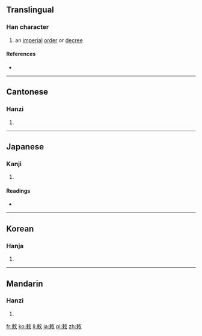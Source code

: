 {{also|勅}}
==Translingual==

===Han character===
{{Han char|rn=66|rad=攴|as=07|sn=11|four=5894<sub>0</sub>|canj=木中人大 (DLOK)}}

# an [[imperial]] [[order]] or [[decree]]

====References====
* {{Han ref|kx=0471.130|dkj=13225|dj=0823.130|hdz=21460.030|uh=6555|ud=25941|bh=B1D5|bd=45525}}

----

==Cantonese==

===Hanzi===
{{yue-hanzi|jyut=|y=chik1}}

# {{defn|Cantonese|sort=攴07}}

----

==Japanese==

===Kanji===
{{ja-kanji|grade=|rs=攴07}}

# {{defn|Japanese|sort=攴07}}

====Readings====
* {{ja-readings|on=[[ちょく]] (choku)|kun=[[いましめる]] (imashimeru), [[みことのり]] (mikotonori)}}

----

==Korean==

===Hanja===
{{ko-hanja|hangeul=[[칙]]|eumhun=|rv=chik|mr=ch'ik|y=chik}}

# {{defn|Korean|sort=攴07}}

----

==Mandarin==

===Hanzi===
{{cmn-hanzi|pin=[[chì]] ([[chi4]])|wg=ch'ih<sup>4</sup>}}

# {{defn|Mandarin|sort=攴07}}

[[fr:敕]]
[[ko:敕]]
[[li:敕]]
[[ja:敕]]
[[pl:敕]]
[[zh:敕]]
